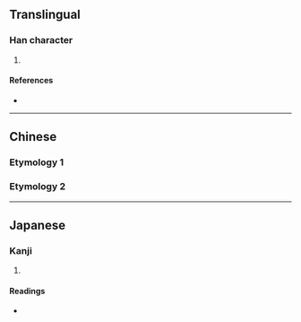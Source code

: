 {{character info/new}}
{{also|牧}}
==Translingual==

===Han character===
{{Han char|rn=66|rad=攴|as=03|sn=7|four=|canj=MJOK,XMJOK|ids=⿰干攵}}

# {{defn|Han|sort=攴03}}

====References====
* {{Han ref|kx=0468.180|dkj=13122|dj=0817.070|hdz=21449.040|uh=653C|ud=25916}}

----

==Chinese==
===Etymology 1===
{{zh-see|捍|a}}
===Etymology 2===
{{zh-see|敢|ss}}
----

==Japanese==

===Kanji===
{{ja-kanji|grade=|rs=攴03}}

# {{defn|lang=ja|sort=攴03}}

====Readings====
* {{ja-readings|on=[[かん]] (kan), [[がん]] (gan)|kun=[[もとめる]] (motomeru), [[える]] (eru), [[とめる]] (tomeru)}}
